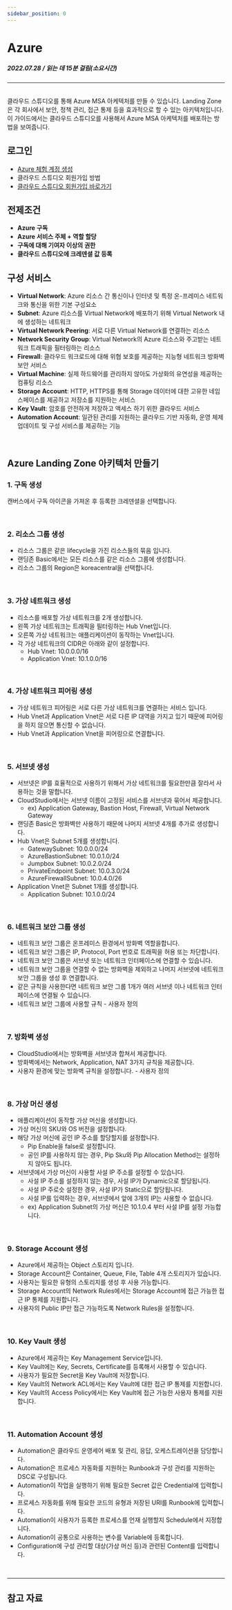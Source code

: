 ```yaml
---
sidebar_position: 0
---
```




# Azure
##### 2022.07.28 / 읽는 데 15분 걸림(소요시간)

*****
<br/>
클라우드 스튜디오를 통해 Azure MSA 아케텍처를 만들 수 있습니다.
Landing Zone은 각 회사에서 보안, 정책 관리, 접근 통제 등을 효과적으로 할 수 있는 아키텍처입니다.
이 가이드에서는 클라우드 스튜디오를 사용해서 Azure MSA 아케텍처를 배포하는 방법을 보여줍니다.

## 로그인
- [Azure 체험 계정 생성](https://azure.microsoft.com/ko-kr/free/)
- <Link to="/docs/start/sign-in">클라우드 스튜디오 회원가입 방법</Link>
- [클라우드 스튜디오 회원가입 바로가기](https://cloudstudio.cloudraw.kr/signup)

## 전제조건
- **Azure 구독**
- **Azure 서비스 주체 + 역할 할당**
- **구독에 대해 기여자 이상의 권한**
- **클라우드 스튜디오에 크레덴셜 값 등록**
 
## 구성 서비스
- **Virtual Network**: Azure 리소스 간 통신이나 인터넷 및 특정 온-프레미스 네트워크와 통신을 위한 기본 구성요소
- **Subnet**: Azure 리소스를 Virtual Network에 배포하기 위해 Virtual Network 내에 생성하는 네트워크
- **Virtual Network Peering**: 서로 다른 Virtual Network를 연결하는 리소스
- **Network Security Group**: Virtual Network의 Azure 리소스와 주고받는 네트워크 트래픽을 필터링하는 리소스
- **Firewall**: 클라우드 워크로드에 대해 위협 보호를 제공하는 지능형 네트워크 방화벽 보안 서비스
- **Virtual Machine**: 실제 하드웨어를 관리하지 않아도 가상화의 유연성을 제공하는 컴퓨팅 리소스
- **Storage Account**: HTTP, HTTPS를 통해 Storage 데이터에 대한 고유한 네임스페이스를 제공하고 저장소를 지원하는 서비스
- **Key Vault**: 암호를 안전하게 저장하고 액세스 하기 위한 클라우드 서비스
- **Automation Account**: 일관된 관리를 지원하는 클라우드 기반 자동화, 운영 체제 업데이트 및 구성 서비스를 제공하는 기능
<br/>



## Azure Landing Zone 아키텍처 만들기
### 1. 구독 생성
캔버스에서 구독 아이콘을 가져온 후 등록한 크레덴셜을 선택합니다.
<caption caption="[그림.1] Azure Landing Zone Basic 1" src={azLandingZoneBasic1} /><br/>

### 2. 리소스 그룹 생성
- 리소스 그룹은 같은 lifecycle을 가진 리소스들의 묶음 입니다.
- 랜딩존 Basic에서는 모든 리소스를 같은 리소스 그룹에 생성합니다.
- 리소스 그룹의 Region은 <highlight color="#D0D0D0">koreacentral</highlight>을 선택합니다.
<caption caption="[그림.2] Azure Landing Zone Basic 2" src={azLandingZoneBasic2} /><br/>

### 3. 가상 네트워크 생성
- 리소스를 배포할 가상 네트워크를 2개 생성합니다.
- 왼쪽 가상 네트워크는 트래픽을 필터링하는 Hub Vnet입니다.
- 오른쪽 가상 네트워크는 애플리케이션이 동작하는 Vnet입니다.
- 각 가상 네트워크의 CIDR은 아래와 같이 설정합니다.
  - Hub Vnet: <highlight color="#D0D0D0">10.0.0.0/16</highlight>
  - Application Vnet: <highlight color="#D0D0D0">10.1.0.0/16</highlight>
<caption caption="[그림.3] Azure Landing Zone Basic 3" src={azLandingZoneBasic3} /><br/>

### 4. 가상 네트워크 피어링 생성
- 가상 네트워크 피어링은 서로 다른 가상 네트워크를 연결하는 서비스 입니다.
- Hub Vnet과 Application Vnet은 서로 다른 IP 대역을 가지고 있기 때문에 피어링을 하지 않으면 통신할 수 없습니다.
- Hub Vnet과 Application Vnet을 피어링으로 연결합니다.
<caption caption="[그림.4] Azure Landing Zone Basic 4" src={azLandingZoneBasic4} /><br/>

### 5. 서브넷 생성
- 서브넷은 IP를 효율적으로 사용하기 위해서 가상 네트워크를 필요한만큼 잘라서 사용하는 것을 말합니다.
- CloudStudio에서는 서브넷 이름이 고정된 서비스를 서브넷과 묶어서 제공합니다. 
  - ex) Application Gateway, Bastion Host, Firewall, Virtual Network Gateway
- 랜딩존 Basic은 방화벽만 사용하기 때문에 나머지 서브넷 4개를 추가로 생성합니다.
- Hub Vnet은 Subnet 5개를 생성합니다.
  - GatewaySubnet: <highlight color="#D0D0D0">10.0.0.0/24</highlight>
  - AzureBastionSubnet: <highlight color="#D0D0D0">10.0.1.0/24</highlight>
  - Jumpbox Subnet: <highlight color="#D0D0D0">10.0.2.0/24</highlight>
  - PrivateEndpoint Subnet: <highlight color="#D0D0D0">10.0.3.0/24</highlight>
  - AzureFirewallSubnet: <highlight color="#D0D0D0">10.0.4.0/26</highlight>
- Application Vnet은 Subnet 1개를 생성합니다.
  - Application Subnet: <highlight color="#D0D0D0">10.1.0.0/24</highlight>
<caption caption="[그림.5] Azure Landing Zone Basic 5" src={azLandingZoneBasic5} /><br/>

### 6. 네트워크 보안 그룹 생성
- 네트워크 보안 그룹은 온프레미스 환경에서 방화벽 역할을합니다. 
- 네트워크 보안 그룹은 IP, Protocol, Port 번호로 트래픽을 허용 또는 차단합니다.
- 네트워크 보안 그룹은 서브넷 또는 네트워크 인터페이스에 연결할 수 있습니다.
- 네트워크 보안 그룹을 연결할 수 없는 방화벽을 제외하고 나머지 서브넷에 네트워크 보안 그룹을 생성 후 연결합니다.
- 같은 규칙을 사용한다면 네트워크 보안 그룹 1개가 여러 서브넷 이나 네트워크 인터페이스에 연결될 수 있습니다.
- 네트워크 보안 그룹에 사용할 규칙 - 사용자 정의
<caption caption="[그림.6] Azure Landing Zone Basic 6" src={azLandingZoneBasic6} /><br/>

### 7. 방화벽 생성
- CloudStudio에서는 방화벽을 서브넷과 합쳐서 제공합니다.
- 방화벽에서는 Network, Application, NAT 3가지 규칙을 제공합니다.
- 사용자 환경에 맞는 방화벽 규칙을 설정합니다. - 사용자 정의
<caption caption="[그림.7] Azure Landing Zone Basic 7" src={azLandingZoneBasic7} /><br/>

### 8. 가상 머신 생성
- 애플리케이션이 동작할 가상 머신을 생성합니다.
- 가상 머신의 SKU와 OS 버전을 설정합니다.
- 해당 가상 머신에 공인 IP 주소를 할당할지를 설정합니다.
  - Pip Enable을 false로 설정합니다.
  - 공인 IP를 사용하지 않는 경우, Pip Sku와 Pip Allocation Method는 설정하지 않아도 됩니다.
- 서브넷에서 가상 머신이 사용할 사설 IP 주소를 설정할 수 있습니다.
  - 사설 IP 주소를 설정하지 않는 경우, 사설 IP가 Dynamic으로 할당됩니다.
  - 사설 IP 주로슷 설정한 경우, 사설 IP가 Static으로 할당됩니다.
  - 사설 IP를 입력하는 경우, 서브넷에서 앞에 3개의 IP는 사용할 수 없습니다.
  - ex) Application Subnet의 가상 머신은 <highlight color="#D0D0D0">10.1.0.4</highlight> 부터 사설 IP를 설정 가능합니다.
<caption caption="[그림.8] Azure Landing Zone Basic 8" src={azLandingZoneBasic8} /><br/>

### 9. Storage Account 생성
- Azure에서 제공하는 Object 스토리지 입니다.
- Storage Account은 Container, Queue, File, Table 4개 스토리지가 있습니다.
- 사용자는 필요한 유형의 스토리지를 생성 후 사용 가능합니다.
- Storage Account의 Network Rules에서는 Storage Account에 접근 가능한 접근 IP 통제를 지원합니다.
- 사용자의 Public IP만 접근 가능하도록 Network Rules을 설정합니다.
<caption caption="[그림.9] Azure Landing Zone Basic 9" src={azLandingZoneBasic9} /><br/>

### 10. Key Vault 생성
- Azure에서 제공하는 Key Management Service입니다.
- Key Vault에는 Key, Secrets, Certificate를 등록해서 사용할 수 있습니다.
- 사용자가 필요한 Secret을 Key Vault에 저장합니다.
- Key Vault의 Network ACL에서는 Key Vault에 대한 접근 IP 통제를 지원합니다.
- Key Vault의 Access Policy에서는 Key Vault에 접근 가능한 사용자 통제를 지원합니다.
<caption caption="[그림.10] Azure Landing Zone Basic 10" src={azLandingZoneBasic10} /><br/>

### 11. Automation Account 생성
- Automation은 클라우드 운영세어 배포 및 관리, 응답, 오케스트레이션을 담당합니다.
- Automation은 프로세스 자동화를 지원하는 Runbook과 구성 관리를 지원하는 DSC로 구성됩니다.
- Automation이 작업을 실행하기 위해 필요한 Secret 값은 Credential에 입력합니다.
- 프로세스 자동화를 위해 필요한 코드의 유형과 저장된 URI를 Runbook에 입력합니다.
- Automation이 사용자가 등록한 프로세스를 언재 실행할지 Schedule에서 지정합니다.
- Automation이 공통으로 사용하는 변수를 Variable에 등록합니다.
- Configuration에 구성 관리할 대상(가상 머신 등)과 관련된 Content를 입력합니다.
<caption caption="[그림.11] Azure Landing Zone Basic 11" src={azLandingZoneBasic11} /><br/>


*****

## 참고 자료



